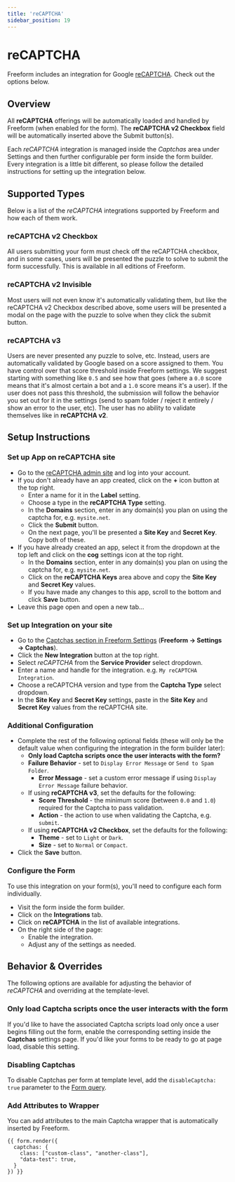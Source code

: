 ```yaml
---
title: 'reCAPTCHA'
sidebar_position: 19
---
```



# reCAPTCHA<Badge type="feature" text="Improved in 5.0+" />

Freeform includes an integration for Google [reCAPTCHA](https://www.google.com/recaptcha/). Check out the options below.

## Overview

All **reCAPTCHA** offerings will be automatically loaded and handled by Freeform (when enabled for the form). The **reCAPTCHA v2 Checkbox** field will be automatically inserted above the Submit button(s).

Each _reCAPTCHA_ integration is managed inside the _Captchas_ area under Settings and then further configurable per form inside the form builder. Every integration is a little bit different, so please follow the detailed instructions for setting up the integration below.

## Supported Types

Below is a list of the _reCAPTCHA_ integrations supported by Freeform and how each of them work.

### reCAPTCHA v2 Checkbox

All users submitting your form must check off the reCAPTCHA checkbox, and in some cases, users will be presented the puzzle to solve to submit the form successfully. This is available in all editions of Freeform.

### reCAPTCHA v2 Invisible<Badge type="lite" text="Lite" /><Badge type="pro" text="Pro" />

Most users will not even know it's automatically validating them, but like the reCAPTCHA v2 Checkbox described above, some users will be presented a modal on the page with the puzzle to solve when they click the submit button.

### reCAPTCHA v3<Badge type="lite" text="Lite" /><Badge type="pro" text="Pro" />

Users are never presented any puzzle to solve, etc. Instead, users are automatically validated by Google based on a score assigned to them. You have control over that score threshold inside Freeform settings. We suggest starting with something like `0.5` and see how that goes (where a `0.0` score means that it's almost certain a bot and a `1.0` score means it's a user). If the user does not pass this threshold, the submission will follow the behavior you set out for it in the settings (send to spam folder / reject it entirely / show an error to the user, etc). The user has no ability to validate themselves like in **reCAPTCHA v2**.

## Setup Instructions

<VerticalStepWrapper>

<StepMarkdown>

### Set up App on reCAPTCHA site

- Go to the [reCAPTCHA admin site](https://www.google.com/recaptcha/admin) and log into your account.
- If you don't already have an app created, click on the **+** icon button at the top right.
  - Enter a name for it in the **Label** setting.
  - Choose a type in the **reCAPTCHA Type** setting.
  - In the **Domains** section, enter in any domain(s) you plan on using the captcha for, e.g. `mysite.net`.
  - Click the **Submit** button.
  - On the next page, you'll be presented a **Site Key** and **Secret Key**. Copy both of these.
- If you have already created an app, select it from the dropdown at the top left and click on the **cog** settings icon at the top right.
  - In the **Domains** section, enter in any domain(s) you plan on using the captcha for, e.g. `mysite.net`.
  - Click on the **reCAPTCHA Keys** area above and copy the **Site Key** and **Secret Key** values.
  - If you have made any changes to this app, scroll to the bottom and click **Save** button.
- Leave this page open and open a new tab...

</StepMarkdown>

<StepMarkdown>

### Set up Integration on your site

- Go to the [Captchas section in Freeform Settings](../configuration/settings/#captchas) (**Freeform → Settings → Captchas**).
- Click the **New Integration** button at the top right.
- Select _reCAPTCHA_ from the **Service Provider** select dropdown.
- Enter a name and handle for the integration. e.g. `My reCAPTCHA Integration`.
- Choose a reCAPTCHA version and type from the **Captcha Type** select dropdown.
- In the **Site Key** and **Secret Key** settings, paste in the **Site Key** and **Secret Key** values from the reCAPTCHA site.

</StepMarkdown>

<StepMarkdown>

### Additional Configuration

- Complete the rest of the following optional fields (these will only be the default value when configuring the integration in the form builder later):
  - **Only load Captcha scripts once the user interacts with the form?**
  - **Failure Behavior** - set to `Display Error Message` or `Send to Spam Folder`.
    - **Error Message** - set a custom error message if using `Display Error Message` failure behavior.
  - If using **reCAPTCHA v3**, set the defaults for the following:
    - **Score Threshold** - the minimum score (between `0.0` and `1.0`) required for the Captcha to pass validation.
    - **Action** - the action to use when validating the Captcha, e.g. `submit`.
  - If using **reCAPTCHA v2 Checkbox**, set the defaults for the following:
    - **Theme** - set to `Light` or `Dark`.
    - **Size** - set to `Normal` or `Compact`.
- Click the **Save** button.

</StepMarkdown>

<StepMarkdown>

### Configure the Form

To use this integration on your form(s), you'll need to configure each form individually.

- Visit the form inside the form builder.
- Click on the **Integrations** tab.
- Click on **reCAPTCHA** in the list of available integrations.
- On the right side of the page:
  - Enable the integration.
  - Adjust any of the settings as needed.

</StepMarkdown>

</VerticalStepWrapper>

## Behavior & Overrides

The following options are available for adjusting the behavior of _reCAPTCHA_ and overriding at the template-level.

### Only load Captcha scripts once the user interacts with the form

If you'd like to have the associated Captcha scripts load only once a user begins filling out the form, enable the corresponding setting inside the **Captchas** settings page. If you'd like your forms to be ready to go at page load, disable this setting.

### Disabling Captchas

To disable Captchas per form at template level, add the `disableCaptcha: true` parameter to the [Form query](../templates/queries/form/).

### Add Attributes to Wrapper <Badge type="feature" text="New in 5.1+" />

You can add attributes to the main Captcha wrapper that is automatically inserted by Freeform.

```twig showLineNumbers
{{ form.render({
  captchas: {
    class: ["custom-class", "another-class"],
    "data-test": true,
  }
}) }}
```
